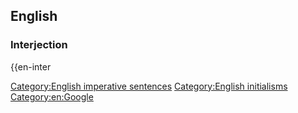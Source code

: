 ==English==

===Interjection===
{{en-inter

[[Category:English imperative sentences]]
[[Category:English initialisms]]
[[Category:en:Google]]